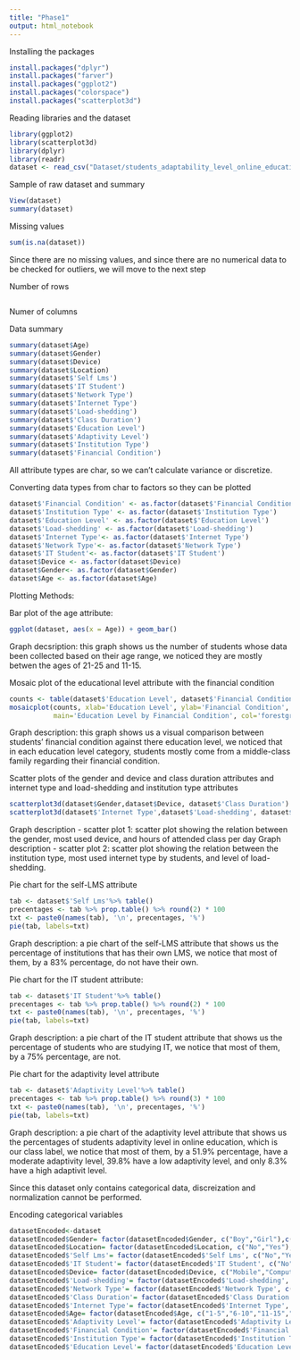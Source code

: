 ```yaml
---
title: "Phase1"
output: html_notebook
---
```


Installing the packages

```r
install.packages("dplyr")
install.packages("farver")
install.packages("ggplot2")
install.packages("colorspace")
install.packages("scatterplot3d") 
```

Reading libraries and the dataset

```r
library(ggplot2)
library(scatterplot3d)
library(dplyr)
library(readr)
dataset <- read_csv("Dataset/students_adaptability_level_online_education.csv")
```

Sample of raw dataset and summary

```r
View(dataset)
summary(dataset)
```

Missing values

```r
sum(is.na(dataset))
```

Since there are no missing values, and since there are no numerical data to be checked for outliers, we will move to the next step

Number of rows

```r

```

Numer of columns

Data summary

```r
summary(dataset$Age)
summary(dataset$Gender)
summary(dataset$Device)
summary(dataset$Location)
summary(dataset$'Self Lms')
summary(dataset$'IT Student')
summary(dataset$'Network Type')
summary(dataset$'Internet Type')
summary(dataset$'Load-shedding')
summary(dataset$'Class Duration')
summary(dataset$'Education Level')
summary(dataset$'Adaptivity Level')
summary(dataset$'Institution Type')
summary(dataset$'Financial Condition')
```

All attribute types are char, so we can't calculate variance or discretize.

Converting data types from char to factors so they can be plotted

```r
dataset$'Financial Condition' <- as.factor(dataset$'Financial Condition')
dataset$'Institution Type' <- as.factor(dataset$'Institution Type')
dataset$'Education Level' <- as.factor(dataset$'Education Level')
dataset$'Load-shedding' <- as.factor(dataset$'Load-shedding')
dataset$'Internet Type'<- as.factor(dataset$'Internet Type')
dataset$'Network Type'<- as.factor(dataset$'Network Type')
dataset$'IT Student'<- as.factor(dataset$'IT Student')
dataset$Device <- as.factor(dataset$Device)
dataset$Gender<- as.factor(dataset$Gender)
dataset$Age <- as.factor(dataset$Age)
```

Plotting Methods:

Bar plot of the age attribute:

```r
ggplot(dataset, aes(x = Age)) + geom_bar()
```

Graph decsription: this graph shows us the number of students whose data been collected based on their age range, we noticed they are mostly betwen the ages of 21-25 and 11-15.

Mosaic plot of the educational level attribute with the financial condition

```r
counts <- table(dataset$'Education Level', dataset$'Financial Condition')
mosaicplot(counts, xlab='Education Level', ylab='Financial Condition',
           main='Education Level by Financial Condition', col='forestgreen')
```

Graph description: this graph shows us a visual comparison between students' financial condition against there education level, we noticed that in each education level category, students mostly come from a middle-class family regarding their financial condition.

Scatter plots of the gender and device and class duration attributes and internet type and load-shedding and institution type attributes

```r
scatterplot3d(dataset$Gender,dataset$Device, dataset$'Class Duration')
scatterplot3d(dataset$'Internet Type',dataset$'Load-shedding', dataset$'Institution Type')
```

Graph description - scatter plot 1: scatter plot showing the relation between the gender, most used device, and hours of attended class per day Graph description - scatter plot 2: scatter plot showing the relation between the institution type, most used internet type by students, and level of load-shedding.

Pie chart for the self-LMS attribute

```r
tab <- dataset$'Self Lms'%>% table()
precentages <- tab %>% prop.table() %>% round(2) * 100 
txt <- paste0(names(tab), '\n', precentages, '%') 
pie(tab, labels=txt) 
```

Graph description: a pie chart of the self-LMS attribute that shows us the percentage of institutions that has their own LMS, we notice that most of them, by a 83% percentage, do not have their own.

Pie chart for the IT student attribute:

```r
tab <- dataset$'IT Student'%>% table()
precentages <- tab %>% prop.table() %>% round(2) * 100 
txt <- paste0(names(tab), '\n', precentages, '%') 
pie(tab, labels=txt) 
```

Graph description: a pie chart of the IT student attribute that shows us the percentage of students who are studying IT, we notice that most of them, by a 75% percentage, are not.

Pie chart for the adaptivity level attribute

```r
tab <- dataset$'Adaptivity Level'%>% table()
precentages <- tab %>% prop.table() %>% round(3) * 100 
txt <- paste0(names(tab), '\n', precentages, '%') 
pie(tab, labels=txt) 
```

Graph description: a pie chart of the adaptivity level attribute that shows us the percentages of students adaptivity level in online education, which is our class label, we notice that most of them, by a 51.9% percentage, have a moderate adaptivity level, 39.8% have a low adaptivity level, and only 8.3% have a high adaptivit level.

Since this dataset only contains categorical data, discreization and normalization cannot be performed.

Encoding categorical variables

```r
datasetEncoded<-dataset
datasetEncoded$Gender= factor(datasetEncoded$Gender, c("Boy","Girl"),c(0,1))
datasetEncoded$Location= factor(datasetEncoded$Location, c("No","Yes"),c(0,1))
datasetEncoded$'Self Lms'= factor(datasetEncoded$'Self Lms', c("No","Yes"),c(0,1))
datasetEncoded$'IT Student'= factor(datasetEncoded$'IT Student', c("No","Yes"),c(0,1))
datasetEncoded$Device= factor(datasetEncoded$Device, c("Mobile","Computer","Tab"),c(0,1,2))
datasetEncoded$'Load-shedding'= factor(datasetEncoded$'Load-shedding', c("Low","High"),c(0,1))
datasetEncoded$'Network Type'= factor(datasetEncoded$'Network Type', c("2G","3G","4G"),c(0,1,2))
datasetEncoded$'Class Duration'= factor(datasetEncoded$'Class Duration', c("0","1-3","3-6"),c(0,1,2))
datasetEncoded$'Internet Type'= factor(datasetEncoded$'Internet Type', c("Wifi","Mobile Data"),c(0,1))
datasetEncoded$Age= factor(datasetEncoded$Age, c("1-5","6-10","11-15","16-20","21-25","26-30"),c(0,1,2,3,4,5))
datasetEncoded$'Adaptivity Level'= factor(datasetEncoded$'Adaptivity Level', c("Low","Moderate","High"),c(0,1,2))
datasetEncoded$'Financial Condition'= factor(datasetEncoded$'Financial Condition', c("Poor","Mid","Rich"),c(0,1,2))
datasetEncoded$'Institution Type'= factor(datasetEncoded$'Institution Type', c("Non Government","Government"),c(0,1))
datasetEncoded$'Education Level'= factor(datasetEncoded$'Education Level', c("School","College","University"),c(0,1,2))
```
